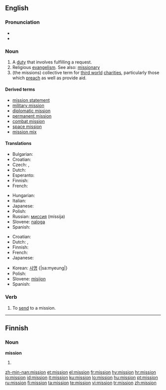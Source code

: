 ==English==
{{wikipedia}}

===Pronunciation===
* {{audio|en-us-mission.ogg|Audio (US)}}
* {{rhymes|ɪʃən}}

===Noun===
{{en-noun}}

# A [[duty]] that involves fulfilling a request.
# Religious [[evangelism]].  See also: [[missionary]]
# (the missions) collective term for [[third world]] [[charities]], particularly those which [[preach]] as well as provide aid.

====Derived terms====
* [[mission statement]]
* [[military mission]]
* [[diplomatic mission]]
* [[permanent mission]]
* [[combat mission]]
* [[space mission]]
* [[mission mix]]

====Translations====
{{trans-top|duty that involves fulfilling a request}}
* Bulgarian: {{t+|bg|мисия|f|sc=Cyrl}}
* Croatian: {{t+|hr|misija|f}}
* Czech: {{t-|cs|poslání|n}}, {{t-|cs|mise|f}}
* Dutch: {{t-|nl|missie|f}}
* Esperanto: {{t|eo|misio|xs=Esperanto}}
* Finnish: {{t+|fi|tehtävä}}
* French: {{t+|fr|mission|f}}
{{trans-mid}}
* Hungarian: {{t+|hu|küldetés}}
* Italian: {{t+|it|missione|f}}
* Japanese: {{t+|ja|任務|tr=ninmu|sc=Jpan}}
* Polish: {{t-|pl|misja|f}}
* Russian: [[миссия]] (míssija) {{f}}
* Slovene: [[naloga]] {{f}}
* Spanish: {{t-|es|misión|f}}
{{trans-bottom}}

{{trans-top|religious evangelism}}
* Croatian: {{t+|hr|misija|f}}
* Dutch: {{t-|nl|missie|f}}, {{t|nl|zending|f}}
* Finnish: {{t-|fi|missio}}
* French: {{t+|fr|mission|f}}
* Japanese: {{t|ja|伝道|tr=dendō|sc=Jpan}}
{{trans-mid}}
* Korean: [[사명]] {|sa:myeung|}
* Polish: {{t-|pl|misja|f}}
* Slovene: [[misijon]] {{m}}
* Spanish: {{t-|es|misión|f}}
{{trans-bottom}}

===Verb===
{{en-verb}}

# {{transitive}} To [[send]] to a mission.

----

==Finnish==

===Noun===
'''mission'''

# {{fi-form of|type=noun|case=genitive|pl=singular|[[missio]]}}

[[zh-min-nan:mission]]
[[et:mission]]
[[el:mission]]
[[fr:mission]]
[[hy:mission]]
[[hr:mission]]
[[io:mission]]
[[id:mission]]
[[it:mission]]
[[ku:mission]]
[[lo:mission]]
[[hu:mission]]
[[pt:mission]]
[[ru:mission]]
[[fi:mission]]
[[ta:mission]]
[[te:mission]]
[[vi:mission]]
[[tr:mission]]
[[zh:mission]]